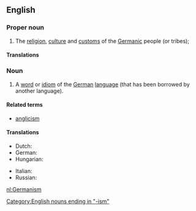 ==English==
{{wikipedia}}

===Proper noun===
{{en-proper noun}}

# The [[religion]], [[culture]] and [[custom]]s of the [[Germanic]] people (or tribes);

====Translations====
{{trans-top|religion, culture, and customs of Germanic peoples}}
{{trans-mid}}
{{trans-bottom}}

===Noun===
{{en-noun}}

# A [[word]] or [[idiom]] of the [[German]] [[language]] (that has been borrowed by another language).

====Related terms====
* [[anglicism]]

====Translations====
{{trans-top|a word or idiom of the German language}}
* Dutch: {{t+|nl|germanisme|m}}
* German: {{t-|de|Germanismus|m}}
* Hungarian: {{t-|hu|germanizmus}}
{{trans-mid}}
* Italian: {{t+|it|germanismo|m}}
* Russian: {{t|ru|германизм|m|tr=germanízm|sc=Cyrl}}
{{trans-bottom}}

[[Category:English nouns ending in "-ism"]]

[[nl:Germanism]]